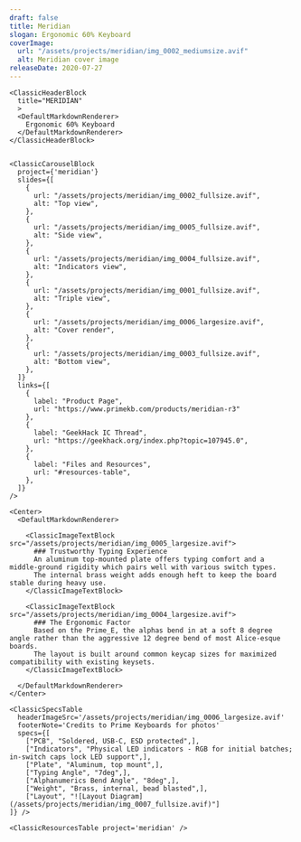 ```yaml
---
draft: false
title: Meridian
slogan: Ergonomic 60% Keyboard
coverImage:
  url: "/assets/projects/meridian/img_0002_mediumsize.avif"
  alt: Meridian cover image
releaseDate: 2020-07-27
---
```


<DefaultLayout title={frontmatter.title}>

  <ClassicBlurredHeader src={frontmatter.coverImage.url} />

  <div class="container mx-auto">

    <ClassicHeaderBlock 
      title="MERIDIAN"
      >
      <DefaultMarkdownRenderer>
        Ergonomic 60% Keyboard
      </DefaultMarkdownRenderer>
    </ClassicHeaderBlock>


    <ClassicCarouselBlock 
      project={'meridian'} 
      slides={[
        {
          url: "/assets/projects/meridian/img_0002_fullsize.avif",
          alt: "Top view",
        },
        {
          url: "/assets/projects/meridian/img_0005_fullsize.avif",
          alt: "Side view",
        },
        {
          url: "/assets/projects/meridian/img_0004_fullsize.avif",
          alt: "Indicators view",
        },
        {
          url: "/assets/projects/meridian/img_0001_fullsize.avif",
          alt: "Triple view",
        },
        {
          url: "/assets/projects/meridian/img_0006_largesize.avif",
          alt: "Cover render",
        },
        {
          url: "/assets/projects/meridian/img_0003_fullsize.avif",
          alt: "Bottom view",
        },
      ]} 
      links={[
        {
          label: "Product Page",
          url: "https://www.primekb.com/products/meridian-r3"
        },
        {
          label: "GeekHack IC Thread",
          url: "https://geekhack.org/index.php?topic=107945.0",
        },
        {
          label: "Files and Resources",
          url: "#resources-table",
        },
      ]}
    />

    <Center>
      <DefaultMarkdownRenderer>

        <ClassicImageTextBlock src="/assets/projects/meridian/img_0005_largesize.avif">
          ### Trustworthy Typing Experience
          An aluminum top-mounted plate offers typing comfort and a middle-ground rigidity which pairs well with various switch types.  
          The internal brass weight adds enough heft to keep the board stable during heavy use.
        </ClassicImageTextBlock>

        <ClassicImageTextBlock src="/assets/projects/meridian/img_0004_largesize.avif">
          ### The Ergonomic Factor
          Based on the Prime_E, the alphas bend in at a soft 8 degree angle rather than the aggressive 12 degree bend of most Alice-esque boards.  
          The layout is built around common keycap sizes for maximized compatibility with existing keysets.
        </ClassicImageTextBlock> 

      </DefaultMarkdownRenderer>
    </Center>

    <ClassicSpecsTable 
      headerImageSrc='/assets/projects/meridian/img_0006_largesize.avif' 
      footerNote='Credits to Prime Keyboards for photos'
      specs={[
        ["PCB", "Soldered, USB-C, ESD protected",],
        ["Indicators", "Physical LED indicators - RGB for initial batches; in-switch caps lock LED support",],
        ["Plate", "Aluminum, top mount",],
        ["Typing Angle", "7deg",],
        ["Alphanumerics Bend Angle", "8deg",],
        ["Weight", "Brass, internal, bead blasted",],
        ["Layout", "![Layout Diagram](/assets/projects/meridian/img_0007_fullsize.avif)"]
    ]} />

    <ClassicResourcesTable project='meridian' />

  </div>

</DefaultLayout>